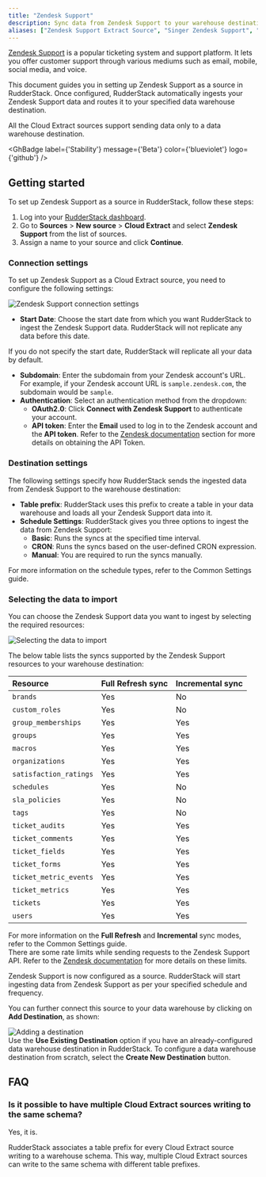 ```yaml
---
title: "Zendesk Support"
description: Sync data from Zendesk Support to your warehouse destination via RudderStack.
aliases: ["Zendesk Support Extract Source", "Singer Zendesk Support", "Zendesk Support source"]
---
```


[Zendesk Support](https://support.zendesk.com/hc/en-us) is a popular ticketing system and support platform. It lets you offer customer support through various mediums such as email, mobile, social media, and voice.

This document guides you in setting up Zendesk Support as a source in RudderStack. Once configured, RudderStack automatically ingests your Zendesk Support data and routes it to your specified data warehouse destination.

<div class="warningBlock">
All the Cloud Extract sources support sending data only to a <Link to="/destinations/warehouse-destinations/">data warehouse destination</Link>.
</div>

<GhBadge
  label={'Stability'}
  message={'Beta'}
  color={'blueviolet'}
  logo={'github'}
/>

## Getting started

To set up Zendesk Support as a source in RudderStack, follow these steps:

1. Log into your [RudderStack dashboard](https://app.rudderstack.com/).
2. Go to **Sources** > **New source** > **Cloud Extract** and select **Zendesk Support** from the list of sources.
3. Assign a name to your source and click **Continue**.

### Connection settings

To set up Zendesk Support as a Cloud Extract source, you need to configure the following settings:

<img src="../../assets/zendesk-support-settings.png" alt="Zendesk Support connection settings" />

- **Start Date**: Choose the start date from which you want RudderStack to ingest the Zendesk Support data. RudderStack will not replicate any data before this date.

<div class="warningBlock">
If you do not specify the start date, RudderStack will replicate all your data by default.
</div>

- **Subdomain**: Enter the subdomain from your Zendesk account's URL. For example, if your Zendesk account URL is `sample.zendesk.com`, the subdomain would be `sample`.
- **Authentication**: Select an authentication method from the dropdown:
    - **OAuth2.0**: Click **Connect with Zendesk Support** to authenticate your account.
    - **API token**: Enter the **Email** used to log in to the Zendesk account and the **API token**. Refer to the [Zendesk documentation](https://support.zendesk.com/hc/en-us/articles/4408889192858-Generating-a-new-API-token) section for more details on obtaining the API Token. 


### Destination settings

The following settings specify how RudderStack sends the ingested data from Zendesk Support to the warehouse destination:

- **Table prefix**: RudderStack uses this prefix to create a table in your data warehouse and loads all your Zendesk Support data into it.
- **Schedule Settings**: RudderStack gives you three options to ingest the data from Zendesk Support:
    - **Basic**: Runs the syncs at the specified time interval. 
    - **CRON**: Runs the syncs based on the user-defined CRON expression.
    - **Manual**: You are required to run the syncs manually.

<div class="infoBlock">
For more information on the schedule types, refer to the <Link to="/sources/extract/common-settings/">Common Settings</Link> guide.
</div>

### Selecting the data to import

You can choose the Zendesk Support data you want to ingest by selecting the required resources:

<img src="../../assets/zendesk-resources-support.png" alt="Selecting the data to import" />

The below table lists the syncs supported by the Zendesk Support resources to your warehouse destination:

| Resource | Full Refresh sync | Incremental sync | 
| :---| :---- | :---- | 
| `brands` |  Yes | No | 
| `custom_roles` | Yes | No | 
| `group_memberships` | Yes | Yes | 
| `groups` | Yes | Yes | 
| `macros` | Yes | Yes | 
| `organizations` | Yes | Yes | 
| `satisfaction_ratings` | Yes | Yes | 
| `schedules` | Yes | No |
| `sla_policies` | Yes | No |
| `tags` | Yes | No |
| `ticket_audits` | Yes | Yes | 
| `ticket_comments` | Yes | Yes | 
| `ticket_fields` | Yes | Yes | 
| `ticket_forms` | Yes | Yes | 
| `ticket_metric_events` | Yes | Yes | 
| `ticket_metrics` | Yes | Yes | 
| `tickets` | Yes | Yes | 
| `users` | Yes | Yes | 

<div class="infoBlock">
For more information on the <strong>Full Refresh</strong> and <strong>Incremental</strong> sync modes, refer to the <Link to="/sources/extract/common-settings/#sync-modes">Common Settings</Link> guide.
</div>

<div class="warningBlock">
There are some rate limits while sending requests to the Zendesk Support API. Refer to the <a href="https://developer.zendesk.com/api-reference/introduction/rate-limits/">Zendesk documentation</a> for more details on these limits.
</div>

Zendesk Support is now configured as a source. RudderStack will start ingesting data from Zendesk Support as per your specified schedule and frequency.

You can further connect this source to your data warehouse by clicking on **Add Destination**, as shown:

<img src="../../assets/cloud-extract-sources/add-destination.png" alt="Adding a destination" />

<div class="successBlock">
Use the <strong>Use Existing Destination</strong> option if you have an already-configured data warehouse destination in RudderStack. To configure a data warehouse destination from scratch, select the <strong>Create New Destination</strong> button.
</div>

## FAQ

### Is it possible to have multiple Cloud Extract sources writing to the same schema?

Yes, it is.

RudderStack associates a table prefix for every Cloud Extract source writing to a warehouse schema. This way, multiple Cloud Extract sources can write to the same schema with different table prefixes.



